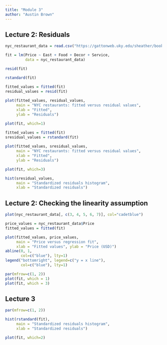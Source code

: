 ```yaml
---
title: "Module 3"
author: "Austin Brown"
---
```


## Lecture 2: Residuals

```r
nyc_restaurant_data = read.csv("https://gattonweb.uky.edu/sheather/book//docs/datasets/nyc.csv", header = T)

fit = lm(Price ~ East + Food + Decor + Service, 
         data = nyc_restaurant_data)
```

```r
resid(fit)
```

```r
rstandard(fit)
```

```r
fitted_values = fitted(fit)
residual_values = resid(fit)
     
plot(fitted_values, residual_values, 
     main = "NYC restaurants: fitted versus residual values", 
     xlab = "Fitted", 
     ylab = "Residuals")
```


```r
plot(fit, which=1)
```


```r
fitted_values = fitted(fit)
sresidual_values = rstandard(fit)
     
plot(fitted_values, sresidual_values, 
     main = "NYC restaurants: fitted versus residual values", 
     xlab = "Fitted", 
     ylab = "Residuals")
```


```r
plot(fit, which=3)
```

```r
hist(sresidual_values,
     main = "Standardized residuals histogram",
     xlab = "Standardized residuals")
```

## Lecture 2: Checking the linearity assumption

```r
plot(nyc_restaurant_data[, c(3, 4, 5, 6, 7)], col="cadetblue")
```

```r
price_values = nyc_restaurant_data$Price
fitted_values = fitted(fit)

plot(fitted_values, price_values,
     main = "Price versus regression fit",
     xlab = "Fitted values", ylab = "Price (USD)")
abline(0, 1, 
       col=c("blue"), lty=1)
legend("bottomright", legend=c("y = x line"),
       col=c("blue"), lty=1)
```

```r
par(mfrow=c(1, 2))
plot(fit, which = 1)
plot(fit, which = 3)
```

## Lecture 3

```r
par(mfrow=c(1, 2))

hist(rstandard(fit),
     main = "Standardized residuals histogram",
     xlab = "Standardized residuals")

plot(fit, which=2)
```
